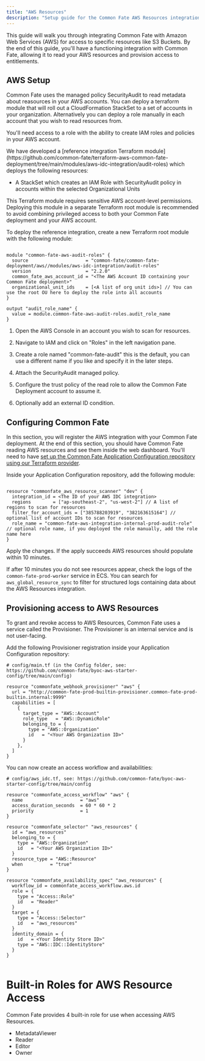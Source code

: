```yaml
---
title: "AWS Resources"
description: "Setup guide for the Common Fate AWS Resources integration."
---
```


This guide will walk you through integrating Common Fate with Amazon Web Services (AWS) for access to specific resources like S3 Buckets. By the end of this guide, you'll have a functioning integration with Common Fate, allowing it to read your AWS resources and provision access to entitlements.

## AWS Setup

Common Fate uses the managed policy SecurityAudit to read metadata about reasources in your AWS accounts. You can deploy a terraform module that will roll out a CloudFormation StackSet to a set of accounts in your organization.
Alternatively you can deploy a role manually in each account that you wish to read resources from.

You'll need access to a role with the ability to create IAM roles and policies in your AWS account.

<Tabs>
  <Tab title="Using Terraform">
    We have developed a [reference integration Terraform module](https://github.com/common-fate/terraform-aws-common-fate-deployment/tree/main/modules/aws-idc-integration/audit-roles)
    which deploys the following resources:

- A StackSet which creates an IAM Role with SecurityAudit policy in accounts within the selected Organizational Units

<Note>
  This Terraform module requires sensitive AWS account-level permissions.
  Deploying this module in a separate Terraform root module is recommended to
  avoid combining privileged access to both your Common Fate deployment and your
  AWS account.
</Note>

To deploy the reference integration, create a new Terraform root module with the following module:

```hcl

module "common-fate-aws-audit-roles" {
  source                     = "common-fate/common-fate-deployment/aws//modules/aws-idc-integration/audit-roles"
  version                    = "2.2.0"
  common_fate_aws_account_id = "<The AWS Account ID containing your Common Fate deployment>"
  organizational_unit_ids    = [<A list of org unit ids>] // You can use the root OU here to deploy the role into all accounts
}

output "audit_role_name" {
  value = module.common-fate-aws-audit-roles.audit_role_name
}

```

  </Tab>

  <Tab title="Using the AWS Management Console">

1. Open the AWS Console in an account you wish to scan for resources.

2. Navigate to IAM and click on "Roles" in the left navigation pane.

3. Create a role named "common-fate-audit" this is the default, you can use a different name if you like and specify it in the later steps.

4. Attach the SecurityAudit managed policy.

5. Configure the trust policy of the read role to allow the Common Fate Deployment account to assume it.

6. Optionally add an external ID condition.

  </Tab>

</Tabs>

## Configuring Common Fate

In this section, you will register the AWS integration with your Common Fate deployment. At the end of this section, you should have Common Fate reading AWS resources and see them inside the web dashboard. You'll need to have [set up the Common Fate Application Configuration repository using our Terraform provider](/config/terraform).

Inside your Application Configuration repository, add the following module:

```hcl

resource "commonfate_aws_resource_scanner" "dev" {
  integration_id = <The ID of your AWS IDC integration>
  regions        = ["ap-southeast-2", "us-west-2"] // A list of regions to scan for resources
  filter_for_account_ids = ["385788203919", "382163615164"] // optional list of account IDs to scan for resources
  role_name = "common-fate-aws-integration-internal-prod-audit-role" // optional role name, if you deployed the role manually, add the role name here
}

```

Apply the changes. If the apply succeeds AWS resources should populate within 10 minutes.

If after 10 minutes you do not see resources appear, check the logs of the `common-fate-prod-worker` service in ECS. You can search for `aws_global_resource_sync` to filter for structured logs containing data about the AWS Resources integration.

## Provisioning access to AWS Resources

To grant and revoke access to AWS Resources, Common Fate uses a service called the Provisioner. The Provisioner is an internal service and is not user-facing.

Add the following Provisioner registration inside your Application Configuration repository:

```hcl
# config/main.tf (in the Config folder, see: https://github.com/common-fate/byoc-aws-starter-config/tree/main/config)

resource "commonfate_webhook_provisioner" "aws" {
  url = "http://common-fate-prod-builtin-provisioner.common-fate-prod-builtin.internal:9999"
  capabilities = [
    {
      target_type = "AWS::Account"
      role_type   = "AWS::DynamicRole"
      belonging_to = {
        type = "AWS::Organization"
        id   = "<Your AWS Organization ID>"
      }
    },
  ]
}

```

You can now create an access workflow and availabilities:

```hcl
# config/aws_idc.tf, see: https://github.com/common-fate/byoc-aws-starter-config/tree/main/config

resource "commonfate_access_workflow" "aws" {
  name                     = "aws"
  access_duration_seconds  = 60 * 60 * 2
  priority                 = 1
}

resource "commonfate_selector" "aws_resources" {
  id = "aws_resources"
  belonging_to = {
    type = "AWS::Organization"
    id   = "<Your AWS Organization ID>"
  }
  resource_type = "AWS::Resource"
  when          = "true"
}

resource "commonfate_availability_spec" "aws_resources" {
  workflow_id = commonfate_access_workflow.aws.id
  role = {
    type = "Access::Role"
    id   = "Reader"
  }
  target = {
    type = "Access::Selector"
    id   = "aws_resources"
  }
  identity_domain = {
    id   = <Your Identity Store ID>"
    type = "AWS::IDC::IdentityStore"
  }
}


```

# Built-in Roles for AWS Resource Access

Common Fate provides 4 built-in role for use when accessing AWS Resources.

- MetadataViewer
- Reader
- Editor
- Owner
